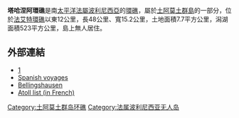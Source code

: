'''塔哈涅阿環礁'''是南[[太平洋|太平洋]][[法屬波利尼西亞|法屬波利尼西亞]]的[[環礁|環礁]]，屬於[[土阿莫土群島|土阿莫土群島]]的一部分，位於[[法艾特環礁|法艾特環礁]]以東12公里，長48公里、寬15.2公里，土地面積7.7平方公里，潟湖面積523平方公里，島上無人居住。

==外部連結==
*[http://www.oceandots.com/pacific/tuamotu/tahanea.php] {{Wayback|url=http://www.oceandots.com/pacific/tuamotu/tahanea.php |date=20101222072754 }}
*[http://www.nzetc.org/tm/scholarly/tei-BucExpl-t1-body-d17.html Spanish voyages] {{Wayback|url=http://www.nzetc.org/tm/scholarly/tei-BucExpl-t1-body-d17.html |date=20120405215036 }}
*[http://www.nzetc.org/tm/scholarly/tei-BucExpl-t1-body-d19-d2-d7.html Bellingshausen] {{Wayback|url=http://www.nzetc.org/tm/scholarly/tei-BucExpl-t1-body-d19-d2-d7.html |date=20081024175230 }}
*[https://web.archive.org/web/20070228115907/http://www.pacific-image.pf/pages/boutic/dboutic_cdrom_sp132.html Atoll list (in French)]

{{Coord|16|50|S|144|45|W|type:isle_source:dewiki|display=title}}

{{FrenchPolynesia-geo-stub}}
[[Category:土阿莫土群岛环礁|Category:土阿莫土群岛环礁]]
[[Category:法属波利尼西亚无人岛|Category:法属波利尼西亚无人岛]]